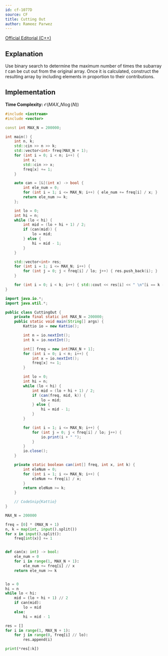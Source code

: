 ```yaml
---
id: cf-1077D
source: CF
title: Cutting Out
author: Rameez Parwez
---
```


[Official Editorial (C++)](https://codeforces.com/blog/entry/63274)

## Explanation

Use binary search to determine the maximum number of times the subarray $t$ can be cut out from the original array.
Once it is calculated, construct the resulting array by including elements in proportion to their contributions.

## Implementation

**Time Complexity:** $\mathcal{O} (MAX\_N \log(N))$

<LanguageSection>
<CPPSection>

```cpp
#include <iostream>
#include <vector>

const int MAX_N = 200000;

int main() {
	int n, k;
	std::cin >> n >> k;
	std::vector<int> freq(MAX_N + 1);
	for (int i = 0; i < n; i++) {
		int x;
		std::cin >> x;
		freq[x] += 1;
	}

	auto can = [&](int x) -> bool {
		int ele_num = 0;
		for (int i = 1; i <= MAX_N; i++) { ele_num += freq[i] / x; }
		return ele_num >= k;
	};

	int lo = 0;
	int hi = n;
	while (lo < hi) {
		int mid = (lo + hi + 1) / 2;
		if (can(mid)) {
			lo = mid;
		} else {
			hi = mid - 1;
		}
	}

	std::vector<int> res;
	for (int i = 1; i <= MAX_N; i++) {
		for (int j = 0; j < freq[i] / lo; j++) { res.push_back(i); }
	}

	for (int i = 0; i < k; i++) { std::cout << res[i] << " \n"[i == k - 1]; }
}
```

</CPPSection>
<JavaSection>

```java
import java.io.*;
import java.util.*;

public class CuttingOut {
	private final static int MAX_N = 200000;
	public static void main(String[] args) {
		Kattio io = new Kattio();

		int n = io.nextInt();
		int k = io.nextInt();

		int[] freq = new int[MAX_N + 1];
		for (int i = 0; i < n; i++) {
			int x = io.nextInt();
			freq[x] += 1;
		}

		int lo = 0;
		int hi = n;
		while (lo < hi) {
			int mid = (lo + hi + 1) / 2;
			if (can(freq, mid, k)) {
				lo = mid;
			} else {
				hi = mid - 1;
			}
		}

		for (int i = 1; i <= MAX_N; i++) {
			for (int j = 0; j < freq[i] / lo; j++) {
				io.print(i + " ");
			}
		}
		io.close();
	}

	private static boolean can(int[] freq, int x, int k) {
		int eleNum = 0;
		for (int i = 1; i <= MAX_N; i++) {
			eleNum += freq[i] / x;
		}
		return eleNum >= k;
	}	

	// CodeSnip{Kattio}
}
```

</JavaSection>
<PySection>

```py
MAX_N = 200000

freq = [0] * (MAX_N + 1)
n, k = map(int, input().split())
for x in input().split():
	freq[int(x)] += 1


def can(x: int) -> bool:
	ele_num = 0
	for i in range(1, MAX_N + 1):
		ele_num += freq[i] // x
	return ele_num >= k


lo = 0
hi = n
while lo < hi:
	mid = (lo + hi + 1) // 2
	if can(mid):
		lo = mid
	else:
		hi = mid - 1

res = []
for i in range(1, MAX_N + 1):
	for j in range(0, freq[i] // lo):
		res.append(i)

print(*res[:k])
```

</PySection>
</LanguageSection>

